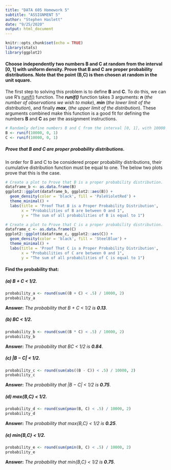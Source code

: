 ```yaml
---
title: "DATA 605 Homework 5"
subtitle: "ASSIGNMENT 5"
author: "Stephen Haslett"
date: "9/25/2020"
output: html_document
---
```


```r
knitr::opts_chunk$set(echo = TRUE)
library(stats)
library(ggplot2)
```

#### Choose independently two numbers B and C at random from the interval [0, 1] with uniform density. Prove that B and C are proper probability distributions. Note that the point (B,C) is then chosen at random in the unit square.

The first step to solving this problem is to define **B** and **C**. To do this, we can use R's
[runif()](https://www.rdocumentation.org/packages/stats/versions/3.6.2/topics/Uniform) function. The **_runif()_** function takes 3 arguments:
**_n_** (_the number of observations we wish to make_), **_min_** (_the lower limit of the distribution_), and finally **_max_**, (_the upper limit of the distribution_).
These arguments combined make this function is a good fit for defining the numbers **B** and **C** as per the assignment instructions.

```r
# Randomly define numbers B and C from the interval [0, 1], with 10000 observations.
B <- runif(10000, 0, 1)
C <- runif(10000, 0, 1)
```

##### Prove that B and C are proper probability distributions.

In order for B and C to be considered proper probability distributions,
their cumulative distribution function must be equal to one. The below two plots prove that this is the case.

```r
# Create a plot to Prove that B is a proper probability distribution.
dataframe_b <- as.data.frame(B)
ggplot2::ggplot(dataframe_b, ggplot2::aes(B)) +
  geom_density(color = 'black', fill = 'PaleVioletRed') +
  theme_minimal() +
  labs(title = 'Proof That B is a Proper Probability Distribution',
       x = "Probabilities of B are between 0 and 1",
       y = "The sum of all probabilities of B is equal to 1")
```

```r
# Create a plot to Prove that C is a proper probability distribution.
dataframe_c <- as.data.frame(C)
ggplot2::ggplot(dataframe_c, ggplot2::aes(C)) +
  geom_density(color = 'black', fill = 'SteelBlue') +
  theme_minimal() +
  labs(title = 'Proof That C is a Proper Probability Distribution',
       x = "Probabilities of C are between 0 and 1",
       y = "The sum of all probabilities of C is equal to 1")
```

#### Find the probability that:

##### (a) B + C < 1/2.

```r

probability_a <- round(sum((B + C) < .5) / 10000, 2)
probability_a
```

**Answer:** _The probability that B + C < 1/2 is **0.13**_.


##### (b) BC < 1/2.

```r
probability_b <- round(sum((B * C) < .5) / 10000, 2)
probability_b
```

**Answer:** _The probability that BC < 1/2 is **0.84**_.


##### (c) |B − C| < 1/2.

```r
probability_c <- round(sum(abs((B - C)) < .5) / 10000, 2)
probability_c
```

**Answer:** _The probability that |B − C| < 1/2 is **0.75**_.


##### (d) max{B,C} < 1/2.

```r
probability_d <- round(sum(pmax(B, C) < .5) / 10000, 2)
probability_d
```

**Answer:** _The probability that max{B,C} < 1/2 is **0.25**_.


##### (e) min{B,C} < 1/2.

```r
probability_e <- round(sum(pmin(B, C) < .5) / 10000, 2)
probability_e
```

**Answer:** _The probability that min{B,C} < 1/2 is **0.75**_.